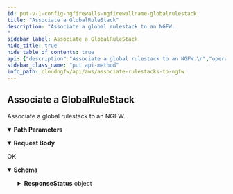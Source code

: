 ```yaml
---
id: put-v-1-config-ngfirewalls-ngfirewallname-globalrulestack
title: "Associate a GlobalRuleStack"
description: "Associate a global rulestack to an NGFW.
"
sidebar_label: Associate a GlobalRuleStack
hide_title: true
hide_table_of_contents: true
api: {"description":"Associate a global rulestack to an NGFW.\n","operationId":"put-v1-config-ngfirewalls-ngfirewallname-globalrulestack","parameters":[{"description":"The name of the NGFW to which you want to associate the global rulestack.\n","in":"path","name":"ngfirewallname","required":true,"schema":{"type":"string"}}],"requestBody":{"content":{"application/json":{"schema":{"additionalProperties":false,"properties":{"AccountId":{"description":"The unique ID of the global rulestack account.\n","title":"Accountid","type":"string"},"RuleStackName":{"description":"Name of the global rulestack you want to associate to NGFW. \n","maxLength":128,"minLength":1,"pattern":"^[a-zA-Z0-9-]+$","title":"Rulestackname","type":"string"},"UpdateToken":{"description":"Refresh token. \n","title":"Updatetoken","type":"string"}},"required":["RuleStackName","AccountId"],"title":"AssociateGlobalRuleStackRequest","type":"object"}}}},"responses":{"200":{"content":{"application/json":{"schema":{"additionalProperties":false,"properties":{"AccountId":{"description":"The unique ID of the global rulestack account.\n","title":"Accountid","type":"string"},"FirewallName":{"description":"Name of the NGFW, unique in a region for each customer. \n","title":"Firewallname","type":"string"},"ResponseStatus":{"description":"The API call response status.\n","additionalProperties":false,"properties":{"ErrorCode":{"default":0,"description":"Default value of a successful response is 0. Any other number indicates an error code.  \n\n400—HTTP bad request\n* InvalidOperationException—Operation failed because it is not valid. For example, when you delete an NGFW or rulestack in use.\n* InvalidRequestException—Operation failed due to invalid request. For example, unsupported parameter name or value in the request.\n* LimitExceededException—Operation failed due to violation in limit settings.\n* ResourceNotFoundException—Unable to locate a resource using the parameters you provided.\n* ThrottlingException—Operation failed due to throttling limitations.   \n\n500—Bad request \n* InternalServerError—Your request is valid but Cloud NGFW could not perform the operation due to a system issue.\n","title":"Errorcode","type":"integer"},"Reason":{"description":"The error description\n","title":"Reason","type":"string"}},"title":"Result","type":"object"},"RuleStackName":{"description":"Name of the global rulestack you want to associate to NGFW. \n","title":"Rulestackname","type":"string"},"UpdateToken":{"description":"Refresh token.\n","title":"Updatetoken","type":"string"}},"title":"AssociateGlobalRuleStackResponse","type":"object"}}},"description":"OK"}},"tags":["AssociateRulestacks"],"method":"put","path":"/v1/config/ngfirewalls/{ngfirewallname}/globalrulestack","servers":[{"url":"https://api.us-east-1.aws.cloudngfw.paloaltonetworks.com"}],"jsonRequestBodyExample":{"AccountId":"string","RuleStackName":"string","UpdateToken":"string"},"info":{"contact":{},"description":"There are two types of rulestacks:\n- **Local rulestack**-Consists of local rules and manages them. A local account administrator can associate local rulestacks to NGFW in their AWS account.\n- **Global rulestack**-The AWS Firewall Manager administrator can author a Firewall Manager Service (FMS) policy and associate a global rulestack with it. AWS Firewall Manager manages the global rulestack across all these NGFWs in different AWS accounts of an AWS Organization.  \n\nA global rulestack configures pre-rules and post-rules on each NGFW. The AWS Firewall Manager administrator can author a FMS policy and associate a global rulestack with it. AWS Firewall Manager manages the global rulestack across all these NGFWs in different AWS accounts in the AWS Organization. A global rulestack configures pre-rules and post-rules on each NGFW.  \n\n>**Note:** For FMS policy, there is no local firewall administrator. The local rulestack administrator associates the local rulestacks to NGFW. If the FMS service handshake is successful, any local firewall administrator call must be disabled, and the local rulestack administrator can associate the local rulestack to NGFW.\n\n>**Note:** The maximum local and global rulestacks you can create per subscription is 10.  \n","title":"Associate Rulestacks to NGFW","version":"1.0.0"},"postman":{"name":"Associate a GlobalRuleStack","description":{"content":"Associate a global rulestack to an NGFW.\n","type":"text/plain"},"url":{"path":["v1","config","ngfirewalls",":ngfirewallname","globalrulestack"],"host":["{{baseUrl}}"],"query":[],"variable":[{"disabled":false,"description":{"content":"(Required) The name of the NGFW to which you want to associate the global rulestack.\n","type":"text/plain"},"type":"any","value":"","key":"ngfirewallname"}]},"header":[{"key":"Content-Type","value":"application/json"},{"key":"Accept","value":"application/json"}],"method":"PUT","body":{"mode":"raw","raw":"\"\"","options":{"raw":{"language":"json"}}}}}
sidebar_class_name: "put api-method"
info_path: cloudngfw/api/aws/associate-rulestacks-to-ngfw
---
```



## Associate a GlobalRuleStack



Associate a global rulestack to an NGFW.


<details style={{"marginBottom":"1rem"}} data-collapsed={false} open={true}><summary style={{}}><strong>Path Parameters</strong></summary><div><ul><ParamsItem className={"paramsItem"} param={{"description":"The name of the NGFW to which you want to associate the global rulestack.\n","in":"path","name":"ngfirewallname","required":true,"schema":{"type":"string"}}}></ParamsItem></ul></div></details><MimeTabs><TabItem label={"application/json"} value={"application/json-schema"}><details style={{}} data-collapsed={false} open={true}><summary style={{"textAlign":"left"}}><strong>Request Body</strong></summary><div style={{"textAlign":"left","marginLeft":"1rem"}}></div><ul style={{"marginLeft":"1rem"}}><SchemaItem collapsible={false} name={"AccountId"} required={true} schemaDescription={"The unique ID of the global rulestack account.\n"} schemaName={"Accountid"} qualifierMessage={undefined} defaultValue={undefined}></SchemaItem><SchemaItem collapsible={false} name={"RuleStackName"} required={true} schemaDescription={"Name of the global rulestack you want to associate to NGFW. \n"} schemaName={"Rulestackname"} qualifierMessage={"**Possible values:** `non-empty` and `<= 128 characters`, Value must match regular expression `^[a-zA-Z0-9-]+$`"} defaultValue={undefined}></SchemaItem><SchemaItem collapsible={false} name={"UpdateToken"} required={false} schemaDescription={"Refresh token. \n"} schemaName={"Updatetoken"} qualifierMessage={undefined} defaultValue={undefined}></SchemaItem></ul></details></TabItem></MimeTabs><div><ApiTabs><TabItem label={"200"} value={"200"}><div>

OK

</div><div><MimeTabs groupId={"mime-type"}><TabItem label={"application/json"} value={"application/json"}><SchemaTabs groupId={"schema-tabs"}><TabItem label={"Schema"} value={"Schema"}><details style={{}} data-collapsed={false} open={true}><summary style={{"textAlign":"left"}}><strong>Schema</strong></summary><div style={{"textAlign":"left","marginLeft":"1rem"}}></div><ul style={{"marginLeft":"1rem"}}><SchemaItem collapsible={false} name={"AccountId"} required={false} schemaDescription={"The unique ID of the global rulestack account.\n"} schemaName={"Accountid"} qualifierMessage={undefined} defaultValue={undefined}></SchemaItem><SchemaItem collapsible={false} name={"FirewallName"} required={false} schemaDescription={"Name of the NGFW, unique in a region for each customer. \n"} schemaName={"Firewallname"} qualifierMessage={undefined} defaultValue={undefined}></SchemaItem><SchemaItem collapsible={true} className={"schemaItem"}><details style={{}}><summary style={{}}><strong>ResponseStatus</strong><span style={{"opacity":"0.6"}}> object</span></summary><div style={{"marginLeft":"1rem"}}><div style={{"marginTop":".5rem","marginBottom":".5rem"}}>

The API call response status.


</div><SchemaItem collapsible={false} name={"ErrorCode"} required={false} schemaDescription={"Default value of a successful response is 0. Any other number indicates an error code.  \n\n400—HTTP bad request\n* InvalidOperationException—Operation failed because it is not valid. For example, when you delete an NGFW or rulestack in use.\n* InvalidRequestException—Operation failed due to invalid request. For example, unsupported parameter name or value in the request.\n* LimitExceededException—Operation failed due to violation in limit settings.\n* ResourceNotFoundException—Unable to locate a resource using the parameters you provided.\n* ThrottlingException—Operation failed due to throttling limitations.   \n\n500—Bad request \n* InternalServerError—Your request is valid but Cloud NGFW could not perform the operation due to a system issue.\n"} schemaName={"Errorcode"} qualifierMessage={undefined} defaultValue={0}></SchemaItem><SchemaItem collapsible={false} name={"Reason"} required={false} schemaDescription={"The error description\n"} schemaName={"Reason"} qualifierMessage={undefined} defaultValue={undefined}></SchemaItem></div></details></SchemaItem><SchemaItem collapsible={false} name={"RuleStackName"} required={false} schemaDescription={"Name of the global rulestack you want to associate to NGFW. \n"} schemaName={"Rulestackname"} qualifierMessage={undefined} defaultValue={undefined}></SchemaItem><SchemaItem collapsible={false} name={"UpdateToken"} required={false} schemaDescription={"Refresh token.\n"} schemaName={"Updatetoken"} qualifierMessage={undefined} defaultValue={undefined}></SchemaItem></ul></details></TabItem><TabItem label={"Example (from schema)"} value={"Example (from schema)"}><ResponseSamples responseExample={"{\n  \"AccountId\": \"string\",\n  \"FirewallName\": \"string\",\n  \"ResponseStatus\": {\n    \"ErrorCode\": 0,\n    \"Reason\": \"string\"\n  },\n  \"RuleStackName\": \"string\",\n  \"UpdateToken\": \"string\"\n}"} language={"json"}></ResponseSamples></TabItem></SchemaTabs></TabItem></MimeTabs></div></TabItem></ApiTabs></div>
      